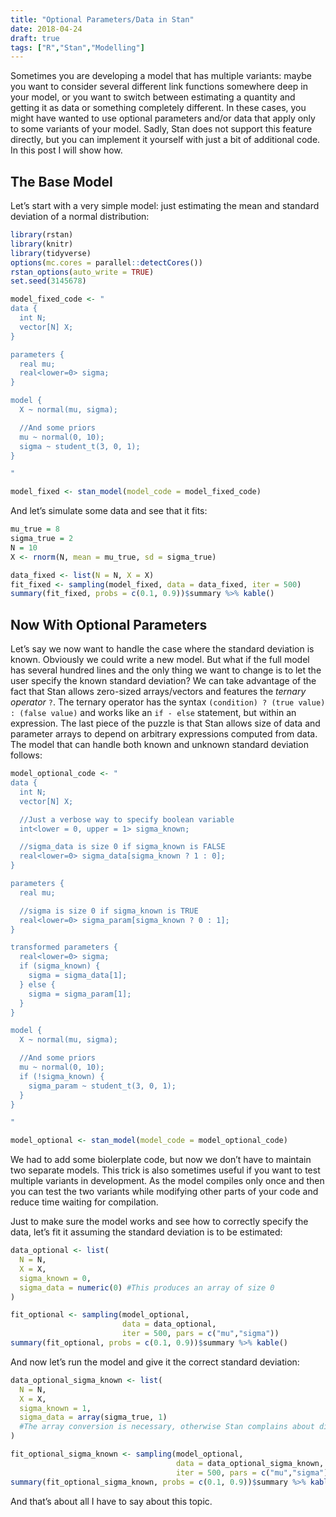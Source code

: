 ```yaml
---
title: "Optional Parameters/Data in Stan"
date: 2018-04-24
draft: true
tags: ["R","Stan","Modelling"]
---
```


Sometimes you are developing a model that has multiple variants: maybe you want to consider several different link functions somewhere deep in your model, or you want to switch between estimating a quantity and getting it as data or something completely different. In these cases, you might have wanted to use optional parameters and/or data that apply only to some variants of your model. Sadly, Stan does not support this feature directly, but you can implement it yourself with just a bit of additional code. In this post I will show how.

## The Base Model

Let's start with a very simple model: just estimating the mean and standard deviation of a normal distribution:

```r
library(rstan)
library(knitr)
library(tidyverse)
options(mc.cores = parallel::detectCores())
rstan_options(auto_write = TRUE)
set.seed(3145678)
```

```r
model_fixed_code <- "
data {
  int N;
  vector[N] X;
}

parameters {
  real mu;
  real<lower=0> sigma; 
}

model {
  X ~ normal(mu, sigma);

  //And some priors
  mu ~ normal(0, 10);
  sigma ~ student_t(3, 0, 1);
}

"

model_fixed <- stan_model(model_code = model_fixed_code)
```

And let's simulate some data and see that it fits:

```r
mu_true = 8
sigma_true = 2
N = 10
X <- rnorm(N, mean = mu_true, sd = sigma_true)

data_fixed <- list(N = N, X = X)
fit_fixed <- sampling(model_fixed, data = data_fixed, iter = 500)
summary(fit_fixed, probs = c(0.1, 0.9))$summary %>% kable()
```

## Now With Optional Parameters

Let's say we now want to handle the case where the standard deviation is known. Obviously we could write a new model. But what if the full model has several hundred lines and the only thing we want to change is to let the user specify the known standard deviation? We can take advantage of the fact that Stan allows zero-sized arrays/vectors and features the *ternary operator* `?`. The ternary operator has the syntax `(condition) ? (true value) : (false value)` and works like an ``if - else `` statement, but within an expression. The last piece of the puzzle is that Stan allows size of data and parameter arrays to depend on arbitrary expressions computed from data. The model that can handle both known and unknown standard deviation follows:

```r
model_optional_code <- "
data {
  int N;
  vector[N] X;

  //Just a verbose way to specify boolean variable
  int<lower = 0, upper = 1> sigma_known; 

  //sigma_data is size 0 if sigma_known is FALSE
  real<lower=0> sigma_data[sigma_known ? 1 : 0]; 
}

parameters {
  real mu;

  //sigma is size 0 if sigma_known is TRUE
  real<lower=0> sigma_param[sigma_known ? 0 : 1]; 
}

transformed parameters {
  real<lower=0> sigma;
  if (sigma_known) {
    sigma = sigma_data[1];
  } else {
    sigma = sigma_param[1];
  }
}

model {
  X ~ normal(mu, sigma);

  //And some priors
  mu ~ normal(0, 10);
  if (!sigma_known) {
    sigma_param ~ student_t(3, 0, 1);
  }
}

"

model_optional <- stan_model(model_code = model_optional_code)
```

We had to add some biolerplate code, but now we don't have to maintain two separate models. This trick is also sometimes useful if you want to test multiple variants in development. As the model compiles only once and then you can test the two variants while modifying other parts of your code and reduce time waiting for compilation.

Just to make sure the model works and see how to correctly specify the data, let's fit it assuming the standard deviation is to be estimated:

```r
data_optional <- list(
  N = N,
  X = X,
  sigma_known = 0,
  sigma_data = numeric(0) #This produces an array of size 0
)

fit_optional <- sampling(model_optional, 
                         data = data_optional, 
                         iter = 500, pars = c("mu","sigma"))
summary(fit_optional, probs = c(0.1, 0.9))$summary %>% kable()
```

And now let's run the model and give it the correct standard deviation:

```r
data_optional_sigma_known <- list(
  N = N,
  X = X,
  sigma_known = 1,
  sigma_data = array(sigma_true, 1) 
  #The array conversion is necessary, otherwise Stan complains about dimensions
)

fit_optional_sigma_known <- sampling(model_optional, 
                                     data = data_optional_sigma_known, 
                                     iter = 500, pars = c("mu","sigma"))
summary(fit_optional_sigma_known, probs = c(0.1, 0.9))$summary %>% kable()

```

And that's about all I have to say about this topic.